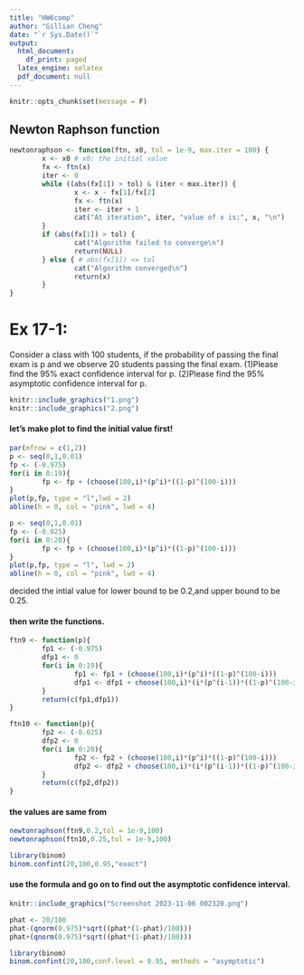 ---
title: "HW6comp"
author: "Gillian Cheng"
date: "`r Sys.Date()`"
output:
  html_document:
    df_print: paged
  latex_engine: xelatex
  pdf_document: null
---

```{r setup, include=FALSE}
knitr::opts_chunk$set(message = F)
```

## Newton Raphson function

```{r}
newtonraphson <- function(ftn, x0, tol = 1e-9, max.iter = 100) {
        x <- x0 # x0: the initial value
        fx <- ftn(x)
        iter <- 0
        while ((abs(fx[1]) > tol) & (iter < max.iter)) {
                x <- x - fx[1]/fx[2]
                fx <- ftn(x)
                iter <- iter + 1
                cat("At iteration", iter, "value of x is:", x, "\n")
        }
        if (abs(fx[1]) > tol) {
                cat("Algorithm failed to converge\n")
                return(NULL)
        } else { # abs(fx[1]) <= tol
                cat("Algorithm converged\n")
                return(x)
        }
}
```

# Ex 17-1:
Consider a class with 100 students, if the probability of passing the final exam is p and we observe 20 students passing the final exam. 
(1)Please find the 95% exact confidence interval for p.
(2)Please find the 95% asymptotic confidence interval for p.


```{r, echo=FALSE}
knitr::include_graphics("1.png")
knitr::include_graphics("2.png")
```


#### let's make plot to find the initial value first!
```{r, fig.align='center',out.width='75%'}
par(mfrow = c(1,2))
p <- seq(0,1,0.01)
fp <- (-0.975)
for(i in 0:19){
        fp <- fp + (choose(100,i)*(p^i)*((1-p)^(100-i)))
}
plot(p,fp, type = "l",lwd = 2)
abline(h = 0, col = "pink", lwd = 4)

p <- seq(0,1,0.01)
fp <- (-0.025)
for(i in 0:20){
        fp <- fp + (choose(100,i)*(p^i)*((1-p)^(100-i)))
}
plot(p,fp, type = "l", lwd = 2)
abline(h = 0, col = "pink", lwd = 4)
```

decided the intial value for lower bound to be 0.2,and upper bound to be 0.25.


#### then write the functions.
```{r}
ftn9 <- function(p){
        fp1 <- (-0.975)
        dfp1 <- 0
        for(i in 0:19){
                fp1 <- fp1 + (choose(100,i)*(p^i)*((1-p)^(100-i)))
                dfp1 <- dfp1 + choose(100,i)*(i*(p^(i-1))*((1-p)^(100-i))-(p^i)*(100-i)*((1-p)^(99-i)))
        }
        return(c(fp1,dfp1))
}

ftn10 <- function(p){
        fp2 <- (-0.025)
        dfp2 <- 0
        for(i in 0:20){
                fp2 <- fp2 + (choose(100,i)*(p^i)*((1-p)^(100-i)))
                dfp2 <- dfp2 + choose(100,i)*(i*(p^(i-1))*((1-p)^(100-i))-(p^i)*(100-i)*((1-p)^(99-i)))
        }
        return(c(fp2,dfp2))
}
```

#### the values are same from
```{r}
newtonraphson(ftn9,0.2,tol = 1e-9,100)
newtonraphson(ftn10,0.25,tol = 1e-9,100)

library(binom)
binom.confint(20,100,0.95,"exact")
```



#### use the formula and go on to find out the asymptotic confidence interval.

```{r, echo=FALSE, out.width='20%'}
knitr::include_graphics("Screenshot 2023-11-06 002320.png")
```

```{r}
phat <- 20/100
phat-(qnorm(0.975)*sqrt((phat*(1-phat)/100)))
phat+(qnorm(0.975)*sqrt((phat*(1-phat)/100)))

library(binom)
binom.confint(20,100,conf.level = 0.95, methods = "asymptotic")
```

